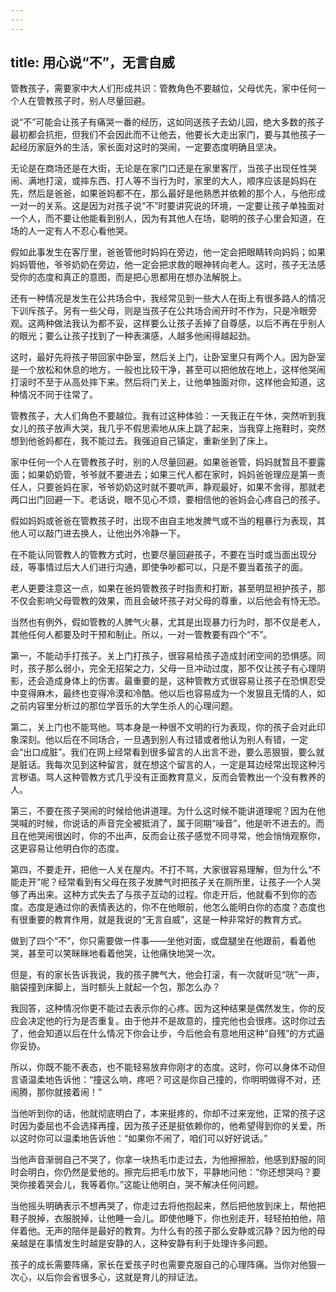 ```yaml
---
---
---
```

title: 用心说“不”，无言自威
---




管教孩子，需要家中大人们形成共识：管教角色不要越位，父母优先，家中任何一个人在管教孩子时，别人尽量回避。

说“不”可能会让孩子有痛哭一番的经历，这如同送孩子去幼儿园，绝大多数的孩子最初都会抗拒，但我们不会因此而不让他去，他要长大走出家门，要与其他孩子一起经历家庭外的生活，家长面对这时的哭闹，一定要态度明确且坚决。

无论是在商场还是在大街，无论是在家门口还是在家里客厅，当孩子出现任性哭闹、满地打滚，或摔东西、打人等不当行为时，家里的大人，顺序应该是妈妈在先，然后是爸爸，如果爸妈都不在，那么最好是他熟悉并依赖的那个人，与他形成一对一的关系。这是因为对孩子说“不”时要讲究说的环境，一定要让孩子单独面对一个人，而不要让他能看到别人，因为有其他人在场，聪明的孩子心里会知道，在场的人一定有人不忍心看他哭。

假如此事发生在客厅里，爸爸管他时妈妈在旁边，他一定会把眼睛转向妈妈；如果妈妈管他，爷爷奶奶在旁边，他一定会把求救的眼神转向老人。这时，孩子无法感受你的态度和真正的意图，而是把心思都用在想办法解脱上。

还有一种情况是发生在公共场合中，我经常见到一些大人在街上有很多路人的情况下训斥孩子。另有一些父母，则是当孩子在公共场合闹开时不作为，只是冷眼旁观。这两种做法我认为都不妥，这样要么让孩子丢掉了自尊感，以后不再在乎别人的眼光；要么让孩子找到了一种表演感，人越多他闹得越起劲。

这时，最好先将孩子带回家中卧室，然后关上门，让卧室里只有两个人。因为卧室是一个放松和休息的地方，一般也比较干净，甚至可以把他放在地上，这样他哭闹打滚时不至于从高处摔下来。然后将门关上，让他单独面对你，这样他会知道，这种情况不同于往常了。

管教孩子，大人们角色不要越位。我有过这种体验：一天我正在午休，突然听到我女儿的孩子放声大哭，我几乎不假思索地从床上跳了起来，当我穿上拖鞋时，突然想到他爸妈都在，我不能过去。我强迫自己镇定，重新坐到了床上。

家中任何一个人在管教孩子时，别的人尽量回避。如果爸爸管，妈妈就暂且不要露面；如果奶奶管，爷爷就不要进去；如果三代人都在家时，妈妈爸爸理应是第一责任人，只要爸妈在家，爷爷奶奶这时就不要吭声，静观最好，如果不舍得，那就老两口出门回避一下。老话说，眼不见心不烦，要相信他的爸妈会心疼自己的孩子。

假如妈妈或爸爸在管教孩子时，出现不由自主地发脾气或不当的粗暴行为表现，其他人可以敲门进去换人，让他出外冷静一下。

在不能认同管教人的管教方式时，也要尽量回避孩子，不要在当时或当面出现分歧，等事情过后大人们进行沟通，即使争吵都可以，只是不要当着孩子的面。

老人更要注意这一点，如果在爸妈管教孩子时指责和打断，甚至明显袒护孩子，那不仅会影响父母管教的效果，而且会破坏孩子对父母的尊重，以后他会有恃无恐。

当然也有例外，假如管教的人脾气火暴，尤其是出现暴力行为时，那不仅是老人，其他任何人都要及时干预和制止。所以，一对一管教要有四个“不”。

第一，不能动手打孩子。关上门打孩子，很容易给孩子造成封闭空间的恐惧感。同时，孩子那么弱小，完全无招架之力，父母一旦冲动过度，那不仅让孩子有心理阴影，还会造成身体上的伤害。最重要的是，这种管教方式很容易让孩子在恐惧忍受中变得麻木，最终也变得冷漠和冷酷。他以后也容易成为一个发狠且无情的人，如之前内容里分析过的那位学音乐的大学生杀人的心理问题。

第二，关上门也不能骂他。骂本身是一种很不文明的行为表现，你的孩子会对此印象深刻。他以后在不同场合，一旦遇到别人有过错或者他认为别人有错，一定会“出口成脏”。我们在网上经常看到很多留言的人出言不逊，要么恶狠狠，要么就是脏话。我每次见到这种留言，就在想这个留言的人，一定是耳边经常出现这种污言秽语。骂人这种管教方式几乎没有正面教育意义，反而会管教出一个没有教养的人。

第三，不要在孩子哭闹的时候给他讲道理。为什么这时候不能讲道理呢？因为在他哭喊的时候，你说话的声音完全被抵消了，属于同期“噪音”，他是听不进去的。而且在他哭闹很凶时，你的不出声，反而会让孩子感觉不同寻常，他会悄悄观察你，这更容易让他明白你的态度。

第四，不要走开，把他一人关在屋内。不打不骂，大家很容易理解，但为什么“不能走开”呢？经常看到有父母在孩子发脾气时把孩子关在厕所里，让孩子一个人哭够了再出来。这种方式失去了与孩子互动的过程。你走开后，他就看不到你的态度。态度是通过你的表情表达的，你不在他眼前，他怎么能明白你的态度？态度也有很重要的教育作用，就是我说的“无言自威”，这是一种非常好的教育方式。

做到了四个“不”，你只需要做一件事——坐他对面，或盘腿坐在他跟前，看着他哭，甚至可以笑眯眯地看着他哭，让他痛快地哭一次。

但是，有的家长告诉我说，我的孩子脾气大，他会打滚，有一次就听见“咣”一声，脑袋撞到床脚上，当时额头上就起一个包，那怎么办？

我回答，这种情况你更不能过去表示你的心疼。因为这种结果是偶然发生，你的反应会决定他的行为是否重复。由于他并不是故意的，撞完他也会很疼。这时你过去了，他会知道以后在什么情况下你会让步，今后他会有意地用这种“自残”的方式逼你妥协。

所以，你既不能不表态，也不能轻易放弃你刚才的态度。这时，你可以身体不动但言语温柔地告诉他：“撞这么响，疼吧？可这是你自己撞的，你明明做得不对，还闹腾，那你就接着闹！”

当他听到你的话，他就彻底明白了，本来挺疼的，你却不过来宠他，正常的孩子这时因为委屈也不会选择再撞，因为孩子还是挺依赖你的，他希望得到你的关爱，所以这时你可以温柔地告诉他：“如果你不闹了，咱们可以好好说话。”

当他声音渐弱自己不哭了，你拿一块热毛巾走过去，为他擦擦脸，他感到舒服的同时会明白，你仍然是爱他的。擦完后把毛巾放下，平静地问他：“你还想哭吗？要哭你接着哭会儿，我等着你。”这能让他明白，哭不解决任何问题。

当他摇头明确表示不想再哭了，你走过去将他抱起来，然后把他放到床上，帮他把鞋子脱掉，衣服脱掉，让他睡一会儿。即使他睡下，你也别走开，轻轻拍拍他，陪伴着他。无声的陪伴是最好的教育。为什么有的孩子那么安静或沉静？因为他的母亲越是在事情发生时越是安静的人，这种安静有利于处理许多问题。

孩子的成长需要阵痛，家长在爱孩子时也需要克服自己的心理阵痛。当你对他狠一次心，以后你会省很多心，这就是育儿的辩证法。